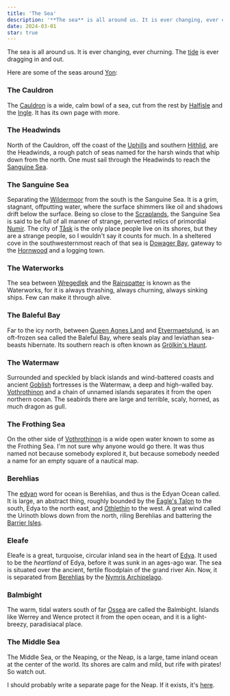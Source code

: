 ```yaml
---
title: 'The Sea'
description: '**The sea** is all around us. It is ever changing, ever churning. The tide is ever dragging in and out. From the Headwinds in the east to Balmbight in the south and Berehlias far to the west, here are some of the seas around Yon.'
date: 2024-03-01
star: true
---
```


The sea is all around us. It is ever changing, ever churning. The [tide]() is ever dragging in and out.

Here are some of the seas around [Yon]():

### The Cauldron

The [Cauldron]() is a wide, calm bowl of a sea, cut from the rest by [Halfisle]() and the [Ingle](). It has its own page with more.

### The Headwinds

North of the Cauldron, off the coast of the [Uphills]() and southern [Hithlid](), are the Headwinds, a rough patch of seas named for the harsh winds that whip down from the north. One must sail through the Headwinds to reach the [Sanguine Sea](sea#the-sanguine-sea).

### The Sanguine Sea

Separating the [Wildermoor]() from the south is the Sanguine Sea. It is a grim, stagnant, offputting water, where the surface shimmers like oil and shadows drift below the surface. Being so close to the [Scraplands](), the Sanguine Sea is said to be full of all manner of strange, perverted relics of primordial [Numir](). The city of [Tåsk](task) is the only place people live on its shores, but they are a strange people, so I wouldn't say it counts for much. In a sheltered cove in the southwesternmost reach of that sea is [Dowager Bay](), gateway to the [Hornwood]() and a logging town.

### The Waterworks

The sea between [Wregedlek]() and the [Rainspatter]() is known as the Waterworks, for it is always thrashing, always churning, always sinking ships. Few can make it through alive.

### The Baleful Bay

Far to the icy north, between [Queen Agnes Land]() and [Etyermaetslund](), is an oft-frozen sea called the Baleful Bay, where seals play and leviathan sea-beasts hibernate. Its southern reach is often known as [Grölkin's Haunt](grolkin).

### The Watermaw

Surrounded and speckled by black islands and wind-battered coasts and ancient [Goblish](goblund) fortresses is the Watermaw, a deep and high-walled bay. [Vothrothinon]() and a chain of unnamed islands separates it from the open northern ocean. The seabirds there are large and terrible, scaly, horned, as much dragon as gull.

### The Frothing Sea

On the other side of [Vothrothinon]() is a wide open water known to some as the Frothing Sea. I'm not sure why anyone would go there. It was thus named not because somebody explored it, but because somebody needed a name for an empty square of a nautical map.

### Berehlias

The [edyan](edya) word for ocean is Berehlias, and thus is the Edyan Ocean called. It is large, an abstract thing, roughly bounded by the [Eagle's Talon]() to the south, Edya to the north east, and [Othlethin]() to the west. A great wind called the Urinoth blows down from the north, riling Berehlias and battering the [Barrier Isles](eaglestalon#the-barrier-isles).

### Eleafe

Eleafe is a great, turquoise, circular inland sea in the heart of [Edya](). It used to be the _heartland_ of Edya, before it was sunk in an ages-ago war. The sea is situated over the ancient, fertile floodplain of the grand river Ain. Now, it is separated from [Berehlias](sea#) by the [Nymris Archipelago](nymris).

### Balmbight

The warm, tidal waters south of far [Ossea]() are called the Balmbight. Islands like Werrey and Wence protect it from the open ocean, and it is a light-breezy, paradisiacal place.

### The Middle Sea

The Middle Sea, or the Neaping, or the Neap, is a large, tame inland ocean at the center of the world. Its shores are calm and mild, but rife with pirates! So watch out.

I should probably write a separate page for the Neap. If it exists, it's [here](neap).
